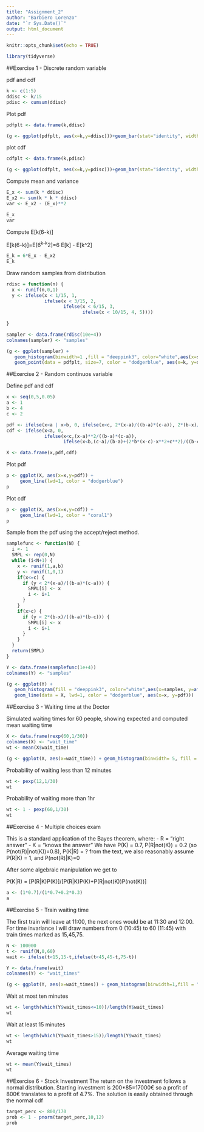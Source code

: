```yaml
---
title: "Assignment_2"
author: "Barbiero Lorenzo"
date: "`r Sys.Date()`"
output: html_document
---
```


```r
knitr::opts_chunk$set(echo = TRUE)
```

```r
library(tidyverse)
```


##Exercise 1 - Discrete random variable

pdf and cdf

```r
k <- c(1:5)
ddisc <- k/15
pdisc <- cumsum(ddisc)
```

Plot pdf
```r
pdfplt <- data.frame(k,ddisc)

(g <- ggplot(pdfplt, aes(x=k,y=ddisc)))+geom_bar(stat="identity", width=1,fill="dodgerblue", color="ivory")
```

plot cdf

```r
cdfplt <- data.frame(k,pdisc)

(g <- ggplot(cdfplt, aes(x=k,y=pdisc)))+geom_bar(stat="identity", width=1, fill = "coral1", color="ivory")
```
Compute mean and variance

```r
E_x <- sum(k * ddisc)
E_x2 <- sum(k * k * ddisc)
var <- E_x2 - (E_x)**2 

E_x
var
```

Compute E[k(6-k)]

E[k(6-k)]=E[6^k-k^2]=6 E[k] - E[k^2]
```r
E_k = 6*E_x - E_x2
E_k
```

Draw random samples from distribution

```r
rdisc = function(n) {
  x <- runif(n,0,1)
  y <- ifelse(x < 1/15, 1,
              ifelse(x < 3/15, 2,
                     ifelse(x < 6/15, 3,
                            ifelse(x < 10/15, 4, 5))))
  
}

sampler <- data.frame(rdisc(10e+4))
colnames(sampler) <- "samples"

(g <- ggplot(sampler) + 
   geom_histogram(binwidth=1 ,fill = "deeppink3", color="white",aes(x=samples, y=after_stat(density))) +
   geom_point(data = pdfplt, size=7, color = "dodgerblue", aes(x=k, y=ddisc)))
```

##Exercise 2 - Random continuos variable

Define pdf and cdf

```r


x <- seq(0,5,0.05)
a <- 1
b <- 4
c <- 2

pdf <- ifelse(x<a | x>b, 0, ifelse(x<c, 2*(x-a)/((b-a)*(c-a)), 2*(b-x)/((b-a)*(b-c))))
cdf <- ifelse(x<a, 0,
              ifelse(x<c,(x-a)**2/((b-a)*(c-a)),
                     ifelse(x<b,(c-a)/(b-a)+(2*b*(x-c)-x**2+c**2)/((b-c)*(b-a)),1)))

X <- data.frame(x,pdf,cdf)
```

Plot pdf
```r
p <- ggplot(X, aes(x=x,y=pdf)) +
     geom_line(lwd=1, color = "dodgerblue")
p
```

Plot cdf
```r
p <- ggplot(X, aes(x=x,y=cdf)) +
     geom_line(lwd=1, color = "coral1")
p
```

Sample from the pdf using the accept/reject method.

```r
samplefunc <- function(N) {
  i <- 1
  SMPL <- rep(0,N)
  while (i<N+1) {
    x <- runif(1,a,b)
    y <- runif(1,0,1)
    if(x<=c) {
      if (y < 2*(x-a)/((b-a)*(c-a))) {
        SMPL[i] <- x
        i <- i+1
      }
    }
    if(x>c) {
      if (y < 2*(b-x)/((b-a)*(b-c))) {
        SMPL[i] <- x
        i <- i+1
      }
    }
  }
  return(SMPL)
}
```

```r
Y <- data.frame(samplefunc(1e+4))
colnames(Y) <- "samples"

(g <- ggplot(Y) + 
   geom_histogram(fill = "deeppink3", color="white",aes(x=samples, y=after_stat(density))) +
   geom_line(data = X, lwd=1, color = "dodgerblue", aes(x=x, y=pdf)))
```

##Exercise 3 - Waiting time at the Doctor

Simulated waiting times for 60 people, showing expected and computed mean waiting time

```r
X <- data.frame(rexp(60,1/30))
colnames(X) <- "wait_time"
wt <- mean(X$wait_time)

(g <- ggplot(X, aes(x=wait_time)) + geom_histogram(binwidth= 5, fill = "deeppink3", color="white"))
```
Probability of waiting less than 12 minutes

```r
wt <- pexp(12,1/30)
wt
```
Probability of waiting more than 1hr

```r
wt <- 1 - pexp(60,1/30)
wt
```

##Exercise 4 - Multiple choices exam

This is a standard application of the Bayes theorem, where:
- R = "right answer"
- K = "knows the answer"
We have P(K) = 0.7, P(R|not(K)) = 0.2 (so P(not(R)|not(K))=0.8), P(K|R) = ? from the text,
we also reasonably assume P(R|K) = 1, and P(not(R)|K)=0

After some algebraic manipulation we get to

P(K|R) = [P(R|K)P(K)]/[P(R|K)P(K)+P(R|not(K))P(not(K))]

```r
a <- (1*0.7)/(1*0.7+0.2*0.3)
a
```


##Exercise 5 - Train waiting time

The first train will leave at 11:00, the next ones would be at 11:30 and 12:00.
For time invariance I will draw numbers from 0 (10:45) to 60 (11:45) with train times marked as 15,45,75.

```r
N <- 100000
t <- runif(N,0,60)
wait <- ifelse(t<15,15-t,ifelse(t<45,45-t,75-t))

Y <- data.frame(wait)
colnames(Y) <- "wait_times"

(g <- ggplot(Y, aes(x=wait_times)) + geom_histogram(binwidth=1,fill = "deeppink3", color="white", aes(y=after_stat(density))))
```

Wait at most ten minutes
```r
wt <- length(which(Y$wait_times<=10))/length(Y$wait_times)
wt
```

Wait at least 15 minutes
```r
wt <- length(which(Y$wait_times>15))/length(Y$wait_times)
wt
```

Average waiting time
```r
wt <- mean(Y$wait_times)
wt
```

##Exercise 6 - Stock Investment
The return on the investment follows a normal distribution.
Starting investment is 200*85=17000€ so a profit of 800€ translates to a profit of 4.7%.
The solution is easily obtained through the normal cdf

```r
target_perc <- 800/170
prob <- 1 - pnorm(target_perc,10,12)
prob
```

